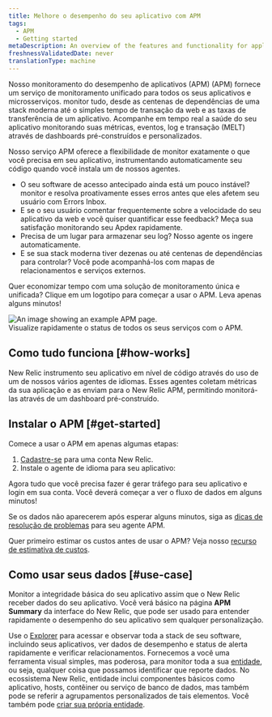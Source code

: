 ```yaml
---
title: Melhore o desempenho do seu aplicativo com APM
tags:
  - APM
  - Getting started
metaDescription: An overview of the features and functionality for application performance management in New Relic.
freshnessValidatedDate: never
translationType: machine
---
```


Nosso monitoramento do desempenho de aplicativos (APM) (APM) fornece um serviço de monitoramento unificado para todos os seus aplicativos e microsserviços. monitor tudo, desde as centenas de dependências de uma stack moderna até o simples tempo de transação da web e as taxas de transferência de um aplicativo. Acompanhe em tempo real a saúde do seu aplicativo monitorando suas métricas, eventos, log e transação (MELT) através de dashboards pré-construídos e personalizados.

Nosso serviço APM oferece a flexibilidade de monitor exatamente o que você precisa em seu aplicativo, instrumentando automaticamente seu código quando você instala um de nossos agentes.

* O seu software de acesso antecipado ainda está um pouco instável? monitor e resolva proativamente esses erros antes que eles afetem seu usuário com Errors Inbox.
* E se o seu usuário comentar frequentemente sobre a velocidade do seu aplicativo da web e você quiser quantificar esse feedback? Meça sua satisfação monitorando seu Apdex rapidamente.
* Precisa de um lugar para armazenar seu log? Nosso agente os ingere automaticamente.
* E se sua stack moderna tiver dezenas ou até centenas de dependências para controlar? Você pode acompanhá-los com mapas de relacionamentos e serviços externos.

Quer economizar tempo com uma solução de monitoramento única e unificada? Clique em um logotipo para começar a usar o APM. Leva apenas alguns minutos!

<TechTileGrid>
  <TechTile name="Go agent" icon="logo-go" to="https://one.newrelic.com/marketplace/install-data-source?state=f7bf3dc1-f011-915b-8962-d30d4fa63786" />

  <TechTile name="Java agent" icon="logo-java" to="https://one.newrelic.com/nr1-core?state=80d18bcb-4919-1fcb-2b77-9406838eb916" />

  <TechTile name=".NET agent" icon="logo-dotnet" to="https://one.newrelic.com/nr1-core?state=30e93090-6dfa-6b70-8e75-472f54414355" />

  <TechTile name="Node.js agent" icon="logo-nodejs" to="https://one.newrelic.com/marketplace/install-data-source?state=be2e62fa-cc3b-c428-27c4-8d662c9e80a1" />

  <TechTile name="PHP agent" icon="logo-php" to="https://one.newrelic.com/nr1-core?state=aa633b41-72d4-009c-3abf-55dcf64894fe" />

  <TechTile name="Python agent" icon="logo-python" to="https://one.newrelic.com/marketplace/install-data-source?state=43df4a3b-ad8c-353a-58f2-dfd0076119c0" />

  <TechTile name="Ruby agent" icon="logo-ruby" to="https://one.newrelic.com/marketplace/install-data-source?state=a37c8525-234b-75f0-a637-670b8e1eb455" />
</TechTileGrid>

<img title="APM overview" alt="An image showing an example APM page." src="/images/apm_screenshot-full_apm-summay-total-overview.webp" />

<figcaption>
  Visualize rapidamente o status de todos os seus serviços com o APM.
</figcaption>

## Como tudo funciona [#how-works]

New Relic instrumento seu aplicativo em nível de código através do uso de um de nossos vários agentes de idiomas. Esses agentes coletam métricas da sua aplicação e as enviam para o New Relic APM, permitindo monitorá-las através de um dashboard pré-construído.

## Instalar o APM [#get-started]

Comece a usar o APM em apenas algumas etapas:

1. [Cadastre-se](https://newrelic.com/signup/) para uma conta New Relic.
2. Instale o agente de idioma para seu aplicativo:

<TechTileGrid>
  <TechTile name="Go agent" icon="logo-go" to="https://one.newrelic.com/marketplace/install-data-source?state=f7bf3dc1-f011-915b-8962-d30d4fa63786" />

  <TechTile name="Java agent" icon="logo-java" to="https://one.newrelic.com/nr1-core?state=f378c92c-1d6a-dc90-c26c-0c2ad930959a" />

  <TechTile name=".NET agent" icon="logo-dotnet" to="https://one.newrelic.com/nr1-core?state=fcaeee53-614a-4c29-92ee-694e0b128368" />

  <TechTile name="Node.js agent" icon="logo-nodejs" to="https://one.newrelic.com/nr1-core?state=c872674f-2350-7ec3-125f-a4335255e180" />

  <TechTile name="PHP agent" icon="logo-php" to="https://one.newrelic.com/nr1-core?state=77aab820-3aaf-066b-c3fc-2f3437b403a8" />

  <TechTile name="Python agent" icon="logo-python" to="https://one.newrelic.com/marketplace/install-data-source?state=43df4a3b-ad8c-353a-58f2-dfd0076119c0" />

  <TechTile name="Ruby agent" icon="logo-ruby" to="https://one.newrelic.com/marketplace/install-data-source?state=a37c8525-234b-75f0-a637-670b8e1eb455" />
</TechTileGrid>

Agora tudo que você precisa fazer é gerar tráfego para seu aplicativo e login em sua conta. Você deverá começar a ver o fluxo de dados em alguns minutos!

Se os dados não aparecerem após esperar alguns minutos, siga as [dicas de resolução de problemas](/docs/agents/manage-apm-agents/troubleshooting/not-seeing-data) para seu agente APM.

Quer primeiro estimar os custos antes de usar o APM? Veja nosso [recurso de estimativa de custos](https://newrelic.com/blog/nerdlog/estimate-data-cost).

## Como usar seus dados [#use-case]

Monitor a integridade básica do seu aplicativo assim que o New Relic receber dados do seu aplicativo. Você verá <InlinePopover type="dashboards" />básico na página <DNT>**APM Summary**</DNT> da interface do New Relic, que pode ser usado para entender rapidamente o desempenho do seu aplicativo sem qualquer personalização.

Use o [Explorer](/docs/new-relic-one/use-new-relic-one/core-concepts/new-relic-explorer-view-performance-across-apps-services-hosts/) para acessar e observar toda a stack de seu software, incluindo seus aplicativos, ver dados de desempenho e status de alerta rapidamente e verificar relacionamentos. Fornecemos a você uma ferramenta visual simples, mas poderosa, para monitor toda a sua [entidade](/docs/new-relic-one/use-new-relic-one/core-concepts/what-entity-new-relic/), ou seja, qualquer coisa que possamos identificar que reporte dados. No ecossistema New Relic, entidade inclui componentes básicos como aplicativo, hosts, contêiner ou serviço de banco de dados, mas também pode se referir a agrupamentos personalizados de tais elementos. Você também pode [criar sua própria entidade](https://github.com/newrelic/entity-definitions#entity-definitions).